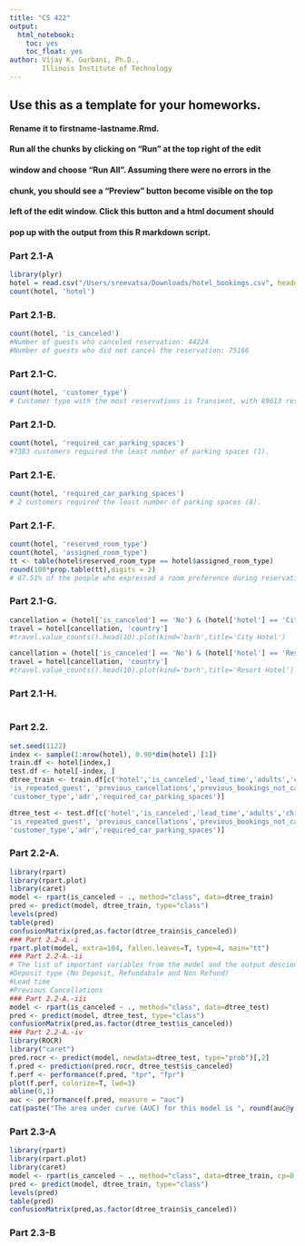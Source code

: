 ```yaml
---
title: "CS 422"
output: 
  html_notebook:
    toc: yes
    toc_float: yes
author: Vijay K. Gurbani, Ph.D., 
        Illinois Institute of Technology
---
```


<!-- More information in R Markdown can be found at:
1. https://www.ssc.wisc.edu/sscc/pubs/RFR/RFR_RMarkdown.html  This is 
   the place to start since it is a short tutorial.
2. https://rmarkdown.rstudio.com/index.html This contains a longer 
   tutorial.  Take a look at the cheatsheet in 
   https://rmarkdown.rstudio.com/lesson-15.html, it is a concise 
   reference of R Markdown on two pages.
<-->

## Use this as a template for your homeworks.
#### Rename it to firstname-lastname.Rmd.
#### Run all the chunks by clicking on "Run" at the top right of the edit 
#### window and choose "Run All".  Assuming there were no errors in the
#### chunk, you should see a "Preview" button become visible on the top
#### left of the edit window.  Click this button and a html document should
#### pop up with the output from this R markdown script.

### Part 2.1-A
```r
library(plyr)
hotel = read.csv("/Users/sreevatsa/Downloads/hotel_bookings.csv", header = TRUE)
count(hotel, 'hotel') 
```
### Part 2.1-B.
```r
count(hotel, 'is_canceled') 
#Number of guests who canceled reservation: 44224
#Number of guests who did not cancel the reservation: 75166
```
### Part 2.1-C.
```r
count(hotel, 'customer_type')
# Customer type with the most reservations is Transient, with 89613 reservations
```

### Part 2.1-D.
```r
count(hotel, 'required_car_parking_spaces')
#7383 customers required the least number of parking spaces (1).
```

### Part 2.1-E.
```r
count(hotel, 'required_car_parking_spaces')
# 2 customers required the least number of parking spaces (8).
```

### Part 2.1-F.
```r
count(hotel, 'reserved_room_type')
count(hotel, 'assigned_room_type')
tt <- table(hotel$reserved_room_type == hotel$assigned_room_type)
round(100*prop.table(tt),digits = 2)
# 87.51% of the people who expressed a room preference during reservation got the room during check-in.
```
### Part 2.1-G.
```r
cancellation = (hotel['is_canceled'] == 'No') & (hotel['hotel'] == 'City Hotel')
travel = hotel[cancellation, 'country']
#travel.value_counts().head(10).plot(kind='barh',title='City Hotel')

cancellation = (hotel['is_canceled'] == 'No') & (hotel['hotel'] == 'Resort Hotel')
travel = hotel[cancellation, 'country']
#travel.value_counts().head(10).plot(kind='barh',title='Resort Hotel')
```
### Part 2.1-H.
```r

```

### Part 2.2.
```r
set.seed(1122)
index <- sample(1:nrow(hotel), 0.90*dim(hotel) [1])
train.df <- hotel[index,]
test.df <- hotel[-index, ]
dtree_train <- train.df[c('hotel','is_canceled','lead_time','adults','children','babies','meal','market_segment','distribution_channel',
'is_repeated_guest', 'previous_cancellations','previous_bookings_not_canceled','reserved_room_type','deposit_type','days_in_waiting_list',
'customer_type','adr','required_car_parking_spaces')]

dtree_test <- test.df[c('hotel','is_canceled','lead_time','adults','children','babies','meal','market_segment','distribution_channel',
'is_repeated_guest', 'previous_cancellations','previous_bookings_not_canceled','reserved_room_type','deposit_type','days_in_waiting_list',
'customer_type','adr','required_car_parking_spaces')]
```

### Part 2.2-A.
```r
library(rpart)
library(rpart.plot)
library(caret)
model <- rpart(is_canceled ~ ., method="class", data=dtree_train)
pred <- predict(model, dtree_train, type="class")
levels(pred)
table(pred)
confusionMatrix(pred,as.factor(dtree_train$is_canceled))
### Part 2.2-A.-i
rpart.plot(model, extra=104, fallen.leaves=T, type=4, main="tt")
### Part 2.2-A.-ii
# The list of important variables from the model and the output descion tree are 
#Deposit type (No Deposit, Refundabale and Non Refund)
#Lead time
#Previous Cancellations
### Part 2.2-A.-iii
model <- rpart(is_canceled ~ ., method="class", data=dtree_test)
pred <- predict(model, dtree_test, type="class")
confusionMatrix(pred,as.factor(dtree_test$is_canceled))
### Part 2.2-A.-iv
library(ROCR)
library("caret")
pred.rocr <- predict(model, newdata=dtree_test, type="prob")[,2]
f.pred <- prediction(pred.rocr, dtree_test$is_canceled)
f.perf <- performance(f.pred, "tpr", "fpr")
plot(f.perf, colorize=T, lwd=3)
abline(0,1)
auc <- performance(f.pred, measure = "auc")
cat(paste("The area under curve (AUC) for this model is ", round(auc@y.values[[1]], 3)))
```

### Part 2.3-A
```r
library(rpart)
library(rpart.plot)
library(caret)
model <- rpart(is_canceled ~ ., method="class", data=dtree_train, cp=0.0)
pred <- predict(model, dtree_train, type="class")
levels(pred)
table(pred)
confusionMatrix(pred,as.factor(dtree_train$is_canceled))
```
### Part 2.3-B
```r
```






